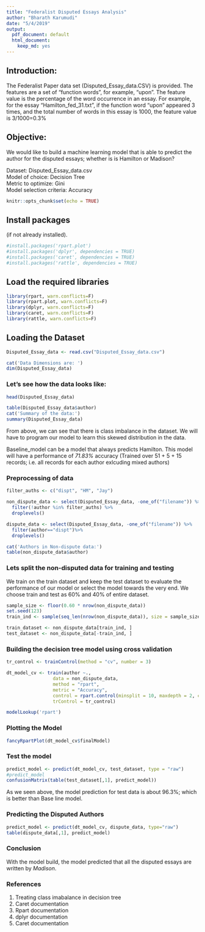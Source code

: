 ```yaml
---
title: "Federalist Disputed Essays Analysis"
author: "Bharath Karumudi"
date: "5/4/2019"
output:
  pdf_document: default
  html_document:
    keep_md: yes
---
```


## Introduction: 
The Federalist Paper data set (Disputed_Essay_data.CSV) is provided. 
The features are a set of “function words”, for example, “upon”. The feature value is the percentage of the word occurrence in an essay. 
For example, for the essay “Hamilton_fed_31.txt”, if the function word “upon” appeared 3 times, and the total number of words in this essay is 1000,  the feature value is 3/1000=0.3%

## Objective: 
We would like to build a machine learning model that is able to predict the author for the disputed essays; whether is is Hamilton or Madison?

Dataset: Disputed_Essay_data.csv  
Model of choice: Decision Tree  
Metric to optimize: Gini  
Model selection criteria: Accuracy  

```r
knitr::opts_chunk$set(echo = TRUE)
```

## Install packages 
  (if not already installed).

```r
#install.packages('rpart.plot')
#install.packages('dplyr', dependencies = TRUE)
#install.packages('caret', dependencies = TRUE)
#install.packages('rattle', dependencies = TRUE)
```

## Load the required libraries

```r
library(rpart, warn.conflicts=F)
library(rpart.plot, warn.conflicts=F)
library(dplyr, warn.conflicts=F)
library(caret, warn.conflicts=F)
library(rattle, warn.conflicts=F)
```

## Loading the Dataset

``` r
Disputed_Essay_data <- read.csv("Disputed_Essay_data.csv")

cat('Data Dimensions are: ')
dim(Disputed_Essay_data)
```

### Let's see how the data looks like:

``` r
head(Disputed_Essay_data) 
```

```r
table(Disputed_Essay_data$author)
cat('Summary of the data:')
summary(Disputed_Essay_data) 
```

From above, we can see that there is class imbalance in the dataset. We will have to program our model to learn this skewed distribution in the data. 

Baseline_model can be a model that always predicts Hamilton. This model will have a performance of *71.83%* accuracy (Trained over 51 + 5 + 15 records; i.e. all records for each author exlcuding mixed authors)


### Preprocessing of data
```r
filter_auths <- c("dispt", "HM", "Jay")    

non_dispute_data <- select(Disputed_Essay_data, -one_of("filename")) %>%
  filter(!author %in% filter_auths) %>%
  droplevels()

dispute_data <- select(Disputed_Essay_data, -one_of("filename")) %>%
  filter(author=="dispt")%>%
  droplevels()

cat('Authors in Non-dispute data:')
table(non_dispute_data$author)

```

### Lets split the non-disputed data for training and testing
We train on the train dataset and keep the test dataset to evaluate the performance of our model or select the model towards the very end. We choose train and test as 60% and 40% of entire dataset.

```r

sample_size <- floor(0.60 * nrow(non_dispute_data))
set.seed(123)
train_ind <- sample(seq_len(nrow(non_dispute_data)), size = sample_size)

train_dataset <- non_dispute_data[train_ind, ]
test_dataset <- non_dispute_data[-train_ind, ]

```

### Building the decision tree model using cross validation 


```r

tr_control <- trainControl(method = "cv", number = 3)

dt_model_cv <- train(author ~.,
                 data = non_dispute_data,
                 method = "rpart",
                 metric = "Accuracy",
                 control = rpart.control(minsplit = 10, maxdepth = 2, cp = 0.01),
                 trControl = tr_control)

modelLookup('rpart')
```

### Plotting the Model

```r

fancyRpartPlot(dt_model_cv$finalModel)

```

### Test the model

``` r
predict_model <- predict(dt_model_cv, test_dataset, type = "raw")
#predict_model
confusionMatrix(table(test_dataset[,1], predict_model))
```

As we seen above, the model prediction for test data is about 96.3%; which is better than Base line model.

### Predicting the Disputed Authors

``` r
predict_model <- predict(dt_model_cv, dispute_data, type="raw")
table(dispute_data[,1], predict_model)
```


### Conclusion

With the model build, the model predicted that all the disputed essays are written by *Madison*.

### References

1. Treating class imabalance in decision tree
2. Caret documentation
3. Rpart documentation
4. dplyr documentation
5. Caret documentation
